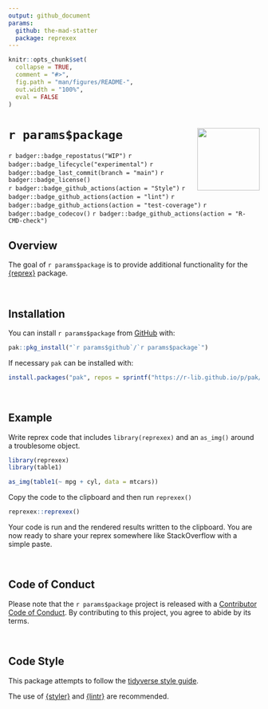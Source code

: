 ```yaml
---
output: github_document
params:
  github: the-mad-statter
  package: reprexex
---
```


<!-- README.md is generated from README.Rmd. Please edit that file -->

```r
knitr::opts_chunk$set(
  collapse = TRUE,
  comment = "#>",
  fig.path = "man/figures/README-",
  out.width = "100%",
  eval = FALSE
)
```

# `r params$package` <img src="man/figures/logo.png" align="right" width="125px" />

<!-- badges: start -->
`r badger::badge_repostatus("WIP")`
`r badger::badge_lifecycle("experimental")`
`r badger::badge_last_commit(branch = "main")`
`r badger::badge_license()`
<br />
`r badger::badge_github_actions(action = "Style")`
`r badger::badge_github_actions(action = "lint")`
`r badger::badge_github_actions(action = "test-coverage")`
`r badger::badge_codecov()`
`r badger::badge_github_actions(action = "R-CMD-check")`
<!-- badges: end -->

## Overview

The goal of ``r params$package`` is to provide additional functionality for the [{reprex}](https://cran.r-project.org/package=reprex) package.

<br />

## Installation

You can install ``r params$package`` from [GitHub](https://github.com/`r params$github`/`r params$package`) with:

```r
pak::pkg_install("`r params$github`/`r params$package`")
```

If necessary `pak` can be installed with:

```r
install.packages("pak", repos = sprintf("https://r-lib.github.io/p/pak/stable/%s/%s/%s", .Platform$pkgType, R.Version()$os, R.Version()$arch))
```

<br />

## Example

Write reprex code that includes `library(reprexex)` and an `as_img()` around a troublesome object.

```r
library(reprexex)
library(table1)

as_img(table1(~ mpg + cyl, data = mtcars))
```

Copy the code to the clipboard and then run `reprexex()`

```r
reprexex::reprexex()
```

Your code is run and the rendered results written to the clipboard. You are now ready to share your reprex somewhere like StackOverflow with a simple paste.

<br />

## Code of Conduct

Please note that the `r params$package` project is released with a [Contributor Code of Conduct](https://contributor-covenant.org/version/2/0/CODE_OF_CONDUCT.html). By contributing to this project, you agree to abide by its terms.

<br />

## Code Style

This package attempts to follow the [tidyverse style guide](https://style.tidyverse.org/index.html).

The use of [{styler}](https://github.com/r-lib/styler) and [{lintr}](https://github.com/r-lib/lintr) are recommended.
